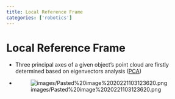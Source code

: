 ```yaml
---
title: Local Reference Frame
categories: ['robotics']
---
```


# Local Reference Frame
- Three principal axes of a given object's point cloud are firstly determined based on eigenvectors analysis ([PCA](PCA.qmd))
- ![images/Pasted%20image%2020221103123620.png](images/Pasted%20image%2020221103123620.png)



